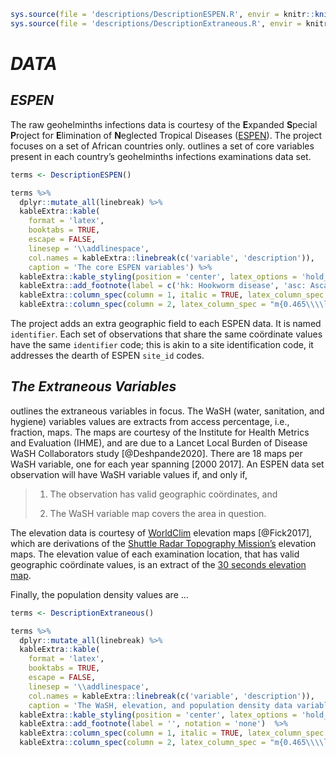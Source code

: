 
```r
sys.source(file = 'descriptions/DescriptionESPEN.R', envir = knitr::knit_global())
sys.source(file = 'descriptions/DescriptionExtraneous.R', envir = knitr::knit_global())
```

# *DATA*


## *ESPEN*

The raw geohelminths infections data is courtesy of the **E**xpanded **S**pecial **P**roject for **E**limination of **N**eglected Tropical Diseases ([ESPEN](https://espen.afro.who.int)).  The project focuses on a set of African countries only.  \cref{tab:T0002} outlines a set of core variables present in each country's geohelminths infections examinations data set.

```r

terms <- DescriptionESPEN()

terms %>%
  dplyr::mutate_all(linebreak) %>%
  kableExtra::kable(
    format = 'latex',
    booktabs = TRUE,
    escape = FALSE,
    linesep = '\\addlinespace',
    col.names = kableExtra::linebreak(c('variable', 'description')),
    caption = 'The core ESPEN variables') %>%
  kableExtra::kable_styling(position = 'center', latex_options = 'hold_position', font_size = 7, full_width = FALSE) %>%
  kableExtra::add_footnote(label = c('hk: Hookworm disease', 'asc: Ascariasis', 'tt: Trichuriasis'), notation = 'number')  %>%
  kableExtra::column_spec(column = 1, italic = TRUE, latex_column_spec = "l") %>%
  kableExtra::column_spec(column = 2, latex_column_spec = "m{0.465\\\\linewidth}l", latex_valign = 'm')

```

The project adds an extra geographic field to each ESPEN data. It is named `identifier`.  Each set of observations that share the same co&ouml;rdinate values have the same `identifier` code; this is akin to a site identification code, it addresses the dearth of ESPEN `site_id` codes.

## *The Extraneous Variables*

\cref{tab:T0003} outlines the extraneous variables in focus.  The WaSH (water, sanitation, and hygiene) variables values are extracts from access percentage, i.e., fraction, maps.  The maps are courtesy of the Institute for Health Metrics and Evaluation (IHME), and are due to a Lancet Local Burden of Disease WaSH Collaborators study [@Deshpande2020].  There are $18$ maps per WaSH variable, one for each year spanning $[2000 \; 2017]$.  An ESPEN data set observation will have WaSH variable values if, and only if,

> 1. The observation has valid geographic co&ouml;rdinates, and
>
> 2. The WaSH variable map covers the area in question.

The elevation data is courtesy of [WorldClim](https://worldclim.org/data/worldclim21.html) elevation maps [@Fick2017], which are derivations of the [Shuttle Radar Topography Mission's](https://lpdaac.usgs.gov/products/srtmgl1v003/) elevation maps.  The elevation value of each examination location, that has valid geographic co&ouml;rdinate values, is an extract of the [$30$ seconds elevation map](https://biogeo.ucdavis.edu/data/worldclim/v2.1/base/wc2.1_30s_elev.zip).


Finally, the population density values are $\ldots$


```r

terms <- DescriptionExtraneous()

terms %>%
  dplyr::mutate_all(linebreak) %>%
  kableExtra::kable(
    format = 'latex',
    booktabs = TRUE,
    escape = FALSE,
    linesep = '\\addlinespace',
    col.names = kableExtra::linebreak(c('variable', 'description')),
    caption = 'The WaSH, elevation, and population density data variables.') %>%
  kableExtra::kable_styling(position = 'center', latex_options = 'hold_position', font_size = 7, full_width = FALSE) %>%
  kableExtra::add_footnote(label = '', notation = 'none')  %>%
  kableExtra::column_spec(column = 1, italic = TRUE, latex_column_spec = "l") %>%
  kableExtra::column_spec(column = 2, latex_column_spec = "m{0.465\\\\linewidth}l", latex_valign = 'm')

```












